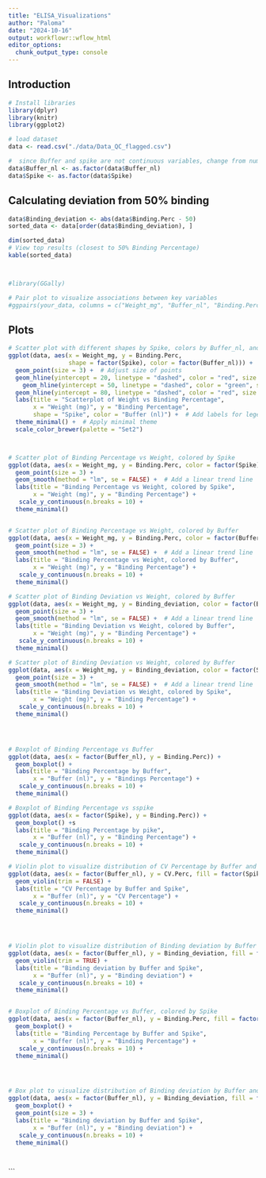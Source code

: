 ```yaml
---
title: "ELISA_Visualizations"
author: "Paloma"
date: "2024-10-16"
output: workflowr::wflow_html
editor_options:
  chunk_output_type: console
---
```


## Introduction

```r
# Install libraries
library(dplyr)
library(knitr)
library(ggplot2)
```


```r

# load dataset
data <- read.csv("./data/Data_QC_flagged.csv")

#  since Buffer and spike are not continuous variables, change from numeric to factors
data$Buffer_nl <- as.factor(data$Buffer_nl)
data$Spike <- as.factor(data$Spike)

```

## Calculating deviation from 50% binding
```r


data$Binding_deviation <- abs(data$Binding.Perc - 50)
sorted_data <- data[order(data$Binding_deviation), ]

dim(sorted_data)
# View top results (closest to 50% Binding Percentage)
kable(sorted_data)



#library(GGally)

# Pair plot to visualize associations between key variables
#ggpairs(your_data, columns = c("Weight_mg", "Buffer_nl", "Binding.Perc", "CV.Perc"))


```

## Plots 
```r

# Scatter plot with different shapes by Spike, colors by Buffer_nl, and horizontal lines at 20 and 80
ggplot(data, aes(x = Weight_mg, y = Binding.Perc, 
                 shape = factor(Spike), color = factor(Buffer_nl))) +
  geom_point(size = 3) +  # Adjust size of points
  geom_hline(yintercept = 20, linetype = "dashed", color = "red", size = 1.5) +  # Add horizontal line at y = 20
    geom_hline(yintercept = 50, linetype = "dashed", color = "green", size = 1.2) +  # Add horizontal line at y = 80
  geom_hline(yintercept = 80, linetype = "dashed", color = "red", size = 1.5) +  # Add horizontal line at y = 80
  labs(title = "Scatterplot of Weight vs Binding Percentage",
       x = "Weight (mg)", y = "Binding Percentage",
       shape = "Spike", color = "Buffer (nl)") +  # Add labels for legend
  theme_minimal() +  # Apply minimal theme
  scale_color_brewer(palette = "Set2") 



# Scatter plot of Binding Percentage vs Weight, colored by Spike
ggplot(data, aes(x = Weight_mg, y = Binding.Perc, color = factor(Spike))) +
  geom_point(size = 3) +
  geom_smooth(method = "lm", se = FALSE) +  # Add a linear trend line
  labs(title = "Binding Percentage vs Weight, colored by Spike",
       x = "Weight (mg)", y = "Binding Percentage") +
   scale_y_continuous(n.breaks = 10) +  
  theme_minimal()


# Scatter plot of Binding Percentage vs Weight, colored by Buffer
ggplot(data, aes(x = Weight_mg, y = Binding.Perc, color = factor(Buffer_nl))) +
  geom_point(size = 3) +
  geom_smooth(method = "lm", se = FALSE) +  # Add a linear trend line
  labs(title = "Binding Percentage vs Weight, colored by Buffer",
       x = "Weight (mg)", y = "Binding Percentage") +
   scale_y_continuous(n.breaks = 10) +  
  theme_minimal()

# Scatter plot of Binding Deviation vs Weight, colored by Buffer
ggplot(data, aes(x = Weight_mg, y = Binding_deviation, color = factor(Buffer_nl))) +
  geom_point(size = 3) +
  geom_smooth(method = "lm", se = FALSE) +  # Add a linear trend line
  labs(title = "Binding Deviation vs Weight, colored by Buffer",
       x = "Weight (mg)", y = "Binding Percentage") +
   scale_y_continuous(n.breaks = 10) +  
  theme_minimal()

# Scatter plot of Binding Deviation vs Weight, colored by Buffer
ggplot(data, aes(x = Weight_mg, y = Binding_deviation, color = factor(Spike))) +
  geom_point(size = 3) +
  geom_smooth(method = "lm", se = FALSE) +  # Add a linear trend line
  labs(title = "Binding Deviation vs Weight, colored by Spike",
       x = "Weight (mg)", y = "Binding Percentage") +
   scale_y_continuous(n.breaks = 10) +  
  theme_minimal()




# Boxplot of Binding Percentage vs Buffer
ggplot(data, aes(x = factor(Buffer_nl), y = Binding.Perc)) +
  geom_boxplot() +
  labs(title = "Binding Percentage by Buffer",
       x = "Buffer (nl)", y = "Bindings Percentage") +
   scale_y_continuous(n.breaks = 10) +  
  theme_minimal()

# Boxplot of Binding Percentage vs sspike
ggplot(data, aes(x = factor(Spike), y = Binding.Perc)) +
  geom_boxplot() +s
  labs(title = "Binding Percentage by pike",
       x = "Buffer (nl)", y = "Binding Percentage") +
   scale_y_continuous(n.breaks = 10) +  
  theme_minimal()

# Violin plot to visualize distribution of CV Percentage by Buffer and Spike
ggplot(data, aes(x = factor(Buffer_nl), y = CV.Perc, fill = factor(Spike))) +
  geom_violin(trim = FALSE) +
  labs(title = "CV Percentage by Buffer and Spike",
       x = "Buffer (nl)", y = "CV Percentage") +
   scale_y_continuous(n.breaks = 10) +  
  theme_minimal()




# Violin plot to visualize distribution of Binding deviation by Buffer and Spike
ggplot(data, aes(x = factor(Buffer_nl), y = Binding_deviation, fill = factor(Spike))) +
  geom_violin(trim = TRUE) +
  labs(title = "Binding deviation by Buffer and Spike",
       x = "Buffer (nl)", y = "Binding deviation") +
   scale_y_continuous(n.breaks = 10) +  
  theme_minimal()


# Boxplot of Binding Percentage vs Buffer, colored by Spike
ggplot(data, aes(x = factor(Buffer_nl), y = Binding.Perc, fill = factor(Spike))) +
  geom_boxplot() +
  labs(title = "Binding Percentage by Buffer and Spike",
       x = "Buffer (nl)", y = "Binding Percentage") +
   scale_y_continuous(n.breaks = 10) +  
  theme_minimal()




# Box plot to visualize distribution of Binding deviation by Buffer and Spike
ggplot(data, aes(x = factor(Buffer_nl), y = Binding_deviation, fill = factor(Spike))) +
  geom_boxplot() +
  geom_point(size = 3) +
  labs(title = "Binding deviation by Buffer and Spike",
       x = "Buffer (nl)", y = "Binding deviation") +
   scale_y_continuous(n.breaks = 10) +  
  theme_minimal()




```
```





